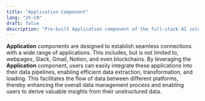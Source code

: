 ```yaml
---
title: "Application Component"
lang: "zh-CN"
draft: false
description: "Pre-built Application component of the full-stack AI solution - Instill Core https://github.com/instill-ai/instill-core"
---
```


**Application** components are designed to establish seamless connections with a
wide range of applications. This includes, but is not limited to, webpages,
Slack, Gmail, Notion, and even blockchains. By leveraging the **Application**
component, users can easily integrate these applications into their data
pipelines, enabling efficient data extraction, transformation, and loading. This
facilitates the flow of data between different platforms, thereby enhancing the
overall data management process and enabling users to derive valuable insights
from their unstructured data.
